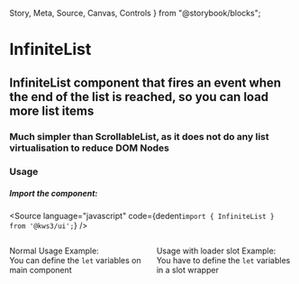   Story,
  Meta,
  Source,
  Canvas,
  Controls
} from "@storybook/blocks";

<Version />

# InfiniteList
## InfiniteList component that fires an event when the end of the list is reached, so you can load more list items
### Much simpler than ScrollableList, as it does not do any list virtualisation to reduce DOM Nodes

<Meta of={Stories} />
<Canvas of={Stories.Main} />
<Controls />

### Usage

##### Import the component:

<Source
  language="javascript"
  code={dedent`import { InfiniteList } from '@kws3/ui';`}
/>

<div class="columns">
<div class="column">
<p>Normal Usage Example:
<br/>You can define the <code>let</code> variables on main component</p>

```jsx
<InfiniteList
  {items}
  {end_offset}
  on:end={endReached}
  let:item
  let:index
>
  <ListItem {item} {index} />
</InfiniteList>
```

</div>
<div class="column">
<p>Usage with loader slot Example:
<br/>You have to define the <code>let</code> variables in a slot wrapper</p>

```jsx
<InfiniteList
  {items}
  {end_offset}
  on:end={endReached}
>
  <span
    slot="default"
    let:item
    let:index
  >
    <ListItem {item} {index} />
  </span>
  <span slot="loader">Loading...</span>
</InfiniteList>
```

</div>
</div>
